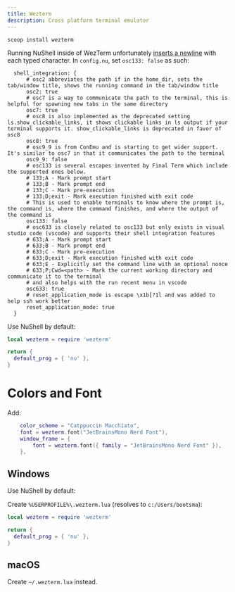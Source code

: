 ```yaml
---
title: Wezterm
description: Cross platform terminal emulator
---
```


```.console
scoop install wezterm
```

Running NuShell inside of WezTerm unfortunately [inserts a
newline](https://github.com/nushell/nushell/issues/5585) with each typed
character. In `config.nu`, set `osc133: false` as such:

```.nu
  shell_integration: {
      # osc2 abbreviates the path if in the home_dir, sets the tab/window title, shows the running command in the tab/window title
      osc2: true
      # osc7 is a way to communicate the path to the terminal, this is helpful for spawning new tabs in the same directory
      osc7: true
      # osc8 is also implemented as the deprecated setting ls.show_clickable_links, it shows clickable links in ls output if your terminal supports it. show_clickable_links is deprecated in favor of osc8
      osc8: true
      # osc9_9 is from ConEmu and is starting to get wider support. It's similar to osc7 in that it communicates the path to the terminal
      osc9_9: false
      # osc133 is several escapes invented by Final Term which include the supported ones below.
      # 133;A - Mark prompt start
      # 133;B - Mark prompt end
      # 133;C - Mark pre-execution
      # 133;D;exit - Mark execution finished with exit code
      # This is used to enable terminals to know where the prompt is, the command is, where the command finishes, and where the output of the command is
      osc133: false
      # osc633 is closely related to osc133 but only exists in visual studio code (vscode) and supports their shell integration features
      # 633;A - Mark prompt start
      # 633;B - Mark prompt end
      # 633;C - Mark pre-execution
      # 633;D;exit - Mark execution finished with exit code
      # 633;E - Explicitly set the command line with an optional nonce
      # 633;P;Cwd=<path> - Mark the current working directory and communicate it to the terminal
      # and also helps with the run recent menu in vscode
      osc633: true
      # reset_application_mode is escape \x1b[?1l and was added to help ssh work better
      reset_application_mode: true
  }
```

Use NuShell by default:

```.lua
local wezterm = require 'wezterm'

return {
  default_prog = { 'nu' },
}
```

# Colors and Font

Add:

```.lua
	color_scheme = "Catppuccin Macchiato",
	font = wezterm.font("JetBrainsMono Nerd Font"),
	window_frame = {
		font = wezterm.font({ family = "JetBrainsMono Nerd Font" }),
	},
```

## Windows

Use NuShell by default:

Create `%USERPROFILE%\.wezterm.lua` (resolves to `c:/Users/bootsma`):

```.lua
local wezterm = require 'wezterm'

return {
  default_prog = { 'nu' },
}
```

## macOS

Create `~/.wezterm.lua` instead.

